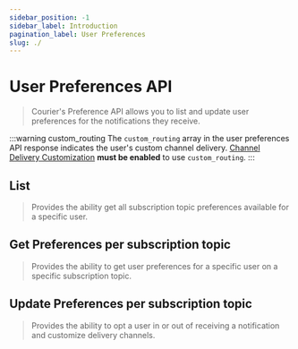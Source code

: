 ```yaml
---
sidebar_position: -1
sidebar_label: Introduction
pagination_label: User Preferences
slug: ./
---
```



# User Preferences API

> Courier's Preference API allows you to list and update user preferences for the notifications they receive.

:::warning custom_routing
The `custom_routing` array in the user preferences API response indicates the user's custom channel delivery. [Channel Delivery Customization](../../platform/preferences/preferences-editor.mdx) **must be enabled** to use `custom_routing`.
:::

## List

> Provides the ability get all subscription topic preferences available for a specific user.

## Get Preferences per subscription topic

> Provides the ability to get user preferences for a specific user on a specific subscription topic.

## Update Preferences per subscription topic

> Provides the ability to opt a user in or out of receiving a notification and customize delivery channels.
